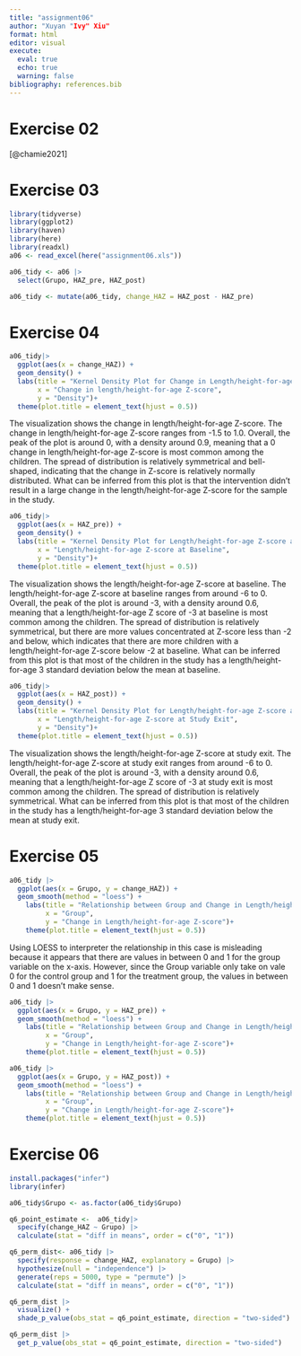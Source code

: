 ```yaml
---
title: "assignment06"
author: "Xuyan "Ivy" Xiu"
format: html
editor: visual
execute: 
  eval: true
  echo: true
  warning: false
bibliography: references.bib
---
```


# Exercise 02

[@chamie2021]

# Exercise 03

```r
library(tidyverse)
library(ggplot2)
library(haven)
library(here)
library(readxl)
a06 <- read_excel(here("assignment06.xls"))

a06_tidy <- a06 |>
  select(Grupo, HAZ_pre, HAZ_post)

a06_tidy <- mutate(a06_tidy, change_HAZ = HAZ_post - HAZ_pre)
```

# Exercise 04

```r
a06_tidy|>
  ggplot(aes(x = change_HAZ)) +
  geom_density() +
  labs(title = "Kernel Density Plot for Change in Length/height-for-age Z-score", 
       x = "Change in length/height-for-age Z-score", 
       y = "Density")+
  theme(plot.title = element_text(hjust = 0.5))
```

The visualization shows the change in length/height-for-age Z-score. The change in length/height-for-age Z-score ranges from -1.5 to 1.0. Overall, the peak of the plot is around 0, with a density around 0.9, meaning that a 0 change in length/height-for-age Z-score is most common among the children. The spread of distribution is relatively symmetrical and bell-shaped, indicating that the change in Z-score is relatively normally distributed. What can be inferred from this plot is that the intervention didn't result in a large change in the length/height-for-age Z-score for the sample in the study.

```r
a06_tidy|>
  ggplot(aes(x = HAZ_pre)) +
  geom_density() +
  labs(title = "Kernel Density Plot for Length/height-for-age Z-score at Baseline", 
       x = "Length/height-for-age Z-score at Baseline", 
       y = "Density")+
  theme(plot.title = element_text(hjust = 0.5))
```

The visualization shows the length/height-for-age Z-score at baseline. The length/height-for-age Z-score at baseline ranges from around -6 to 0. Overall, the peak of the plot is around -3, with a density around 0.6, meaning that a length/height-for-age Z score of -3 at baseline is most common among the children. The spread of distribution is relatively symmetrical, but there are more values concentrated at Z-score less than -2 and below, which indicates that there are more children with a length/height-for-age Z-score below -2 at baseline. What can be inferred from this plot is that most of the children in the study has a length/height-for-age 3 standard deviation below the mean at baseline.

```r
a06_tidy|>
  ggplot(aes(x = HAZ_post)) +
  geom_density() +
  labs(title = "Kernel Density Plot for Length/height-for-age Z-score at Study Exit", 
       x = "Length/height-for-age Z-score at Study Exit", 
       y = "Density")+
  theme(plot.title = element_text(hjust = 0.5))
```

The visualization shows the length/height-for-age Z-score at study exit. The length/height-for-age Z-score at study exit ranges from around -6 to 0. Overall, the peak of the plot is around -3, with a density around 0.6, meaning that a length/height-for-age Z score of -3 at study exit is most common among the children. The spread of distribution is relatively symmetrical. What can be inferred from this plot is that most of the children in the study has a length/height-for-age 3 standard deviation below the mean at study exit.

# Exercise 05

```r
a06_tidy |>
  ggplot(aes(x = Grupo, y = change_HAZ)) +
  geom_smooth(method = "loess") +
    labs(title = "Relationship between Group and Change in Length/height-for-age Z-score", 
         x = "Group",
         y = "Change in Length/height-for-age Z-score")+
    theme(plot.title = element_text(hjust = 0.5))
```
Using LOESS to interpreter the relationship in this case is misleading because it appears that there are values in between 0 and 1 for the group variable on the x-axis. However, since the Group variable only take on vale 0 for the control group and 1 for the treatment group, the values in between 0 and 1 doesn't make sense. 

```r
a06_tidy |>
  ggplot(aes(x = Grupo, y = HAZ_pre)) +
  geom_smooth(method = "loess") +
    labs(title = "Relationship between Group and Change in Length/height-for-age Z-score", 
         x = "Group",
         y = "Change in Length/height-for-age Z-score")+
    theme(plot.title = element_text(hjust = 0.5))
```

```r
a06_tidy |>
  ggplot(aes(x = Grupo, y = HAZ_post)) +
  geom_smooth(method = "loess") +
    labs(title = "Relationship between Group and Change in Length/height-for-age Z-score", 
         x = "Group",
         y = "Change in Length/height-for-age Z-score")+
    theme(plot.title = element_text(hjust = 0.5))
```

# Exercise 06
```r
install.packages("infer")
library(infer) 

a06_tidy$Grupo <- as.factor(a06_tidy$Grupo)

q6_point_estimate <-  a06_tidy|>
  specify(change_HAZ ~ Grupo) |>
  calculate(stat = "diff in means", order = c("0", "1"))

q6_perm_dist<- a06_tidy |>
  specify(response = change_HAZ, explanatory = Grupo) |>
  hypothesize(null = "independence") |>
  generate(reps = 5000, type = "permute") |>
  calculate(stat = "diff in means", order = c("0", "1"))

q6_perm_dist |>
  visualize() +
  shade_p_value(obs_stat = q6_point_estimate, direction = "two-sided")

q6_perm_dist |>
  get_p_value(obs_stat = q6_point_estimate, direction = "two-sided")
```
